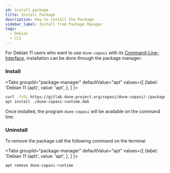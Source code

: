 ```yaml
---
id: install_package
title: Install Package
description: How to install the Package
sidebar_label: Install from Package Manager
tags:
  - Debian
  - CLI
---
```



For Debian 11 users who want to use `dune-copasi`
with its [Command-Line-Interface](use_cli), installation can be done through the package manager:

### Install

<Tabs
  groupId="package-manager"
  defaultValue="apt"
  values={[
      {label: 'Debian 11 (apt)', value: 'apt', },
    ]
  }>

  <TabItem value="apt">

```bash
curl -fsSL https://gitlab.dune-project.org/copasi/dune-copasi/-/package_files/3908/download -o dune-copasi-runtime.deb
apt install ./dune-copasi-runtime.deb
```

  </TabItem>
</Tabs>

Once installed, the program `dune-copasi` will be available on the command line:

<DuneCopasiHelp/>

### Uninstall

To remove the package call the following command on the terminal

<Tabs
  groupId="package-manager"
  defaultValue="apt"
  values={[
      {label: 'Debian 11 (apt)', value: 'apt', },
    ]
  }>

  <TabItem value="apt">

```bash
apt remove dune-copasi-runtime
```

  </TabItem>
</Tabs>
